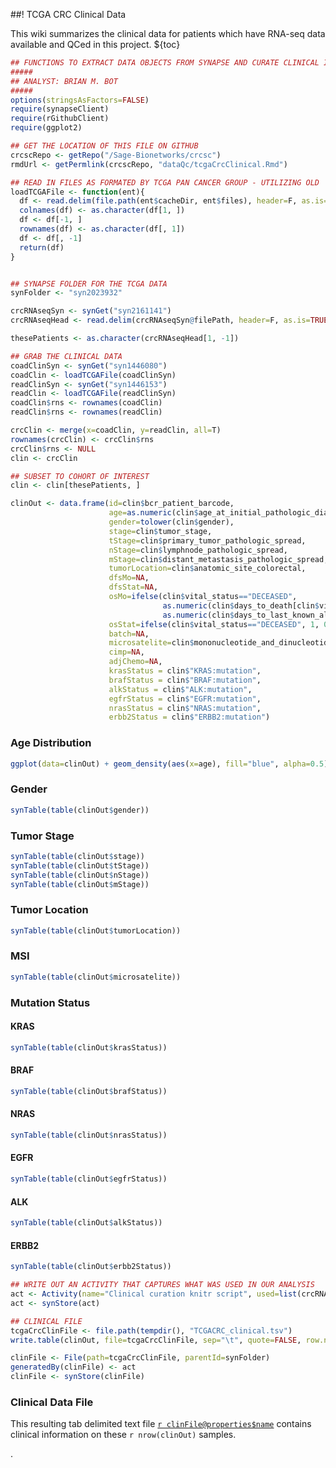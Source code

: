 ##! TCGA CRC Clinical Data

This wiki summarizes the clinical data for patients which have RNA-seq data available and QCed in this project.
${toc}
```r
## FUNCTIONS TO EXTRACT DATA OBJECTS FROM SYNAPSE AND CURATE CLINICAL INFO
#####
## ANALYST: BRIAN M. BOT
#####
options(stringsAsFactors=FALSE)
require(synapseClient)
require(rGithubClient)
require(ggplot2)

## GET THE LOCATION OF THIS FILE ON GITHUB
crcscRepo <- getRepo("/Sage-Bionetworks/crcsc")
rmdUrl <- getPermlink(crcscRepo, "dataQc/tcgaCrcClinical.Rmd")

## READ IN FILES AS FORMATED BY TCGA PAN CANCER GROUP - UTILIZING OLD 'DATA' OBJECTS INSTEAD OF FILES
loadTCGAFile <- function(ent){
  df <- read.delim(file.path(ent$cacheDir, ent$files), header=F, as.is=T, na.strings=c("", "NA", " "))
  colnames(df) <- as.character(df[1, ])
  df <- df[-1, ]
  rownames(df) <- as.character(df[, 1])
  df <- df[, -1]
  return(df)
}


## SYNAPSE FOLDER FOR THE TCGA DATA
synFolder <- "syn2023932"

crcRNAseqSyn <- synGet("syn2161141")
crcRNAseqHead <- read.delim(crcRNAseqSyn@filePath, header=F, as.is=TRUE, nrows=1)

thesePatients <- as.character(crcRNAseqHead[1, -1])

## GRAB THE CLINICAL DATA
coadClinSyn <- synGet("syn1446080")
coadClin <- loadTCGAFile(coadClinSyn)
readClinSyn <- synGet("syn1446153")
readClin <- loadTCGAFile(readClinSyn)
coadClin$rns <- rownames(coadClin)
readClin$rns <- rownames(readClin)

crcClin <- merge(x=coadClin, y=readClin, all=T)
rownames(crcClin) <- crcClin$rns
crcClin$rns <- NULL
clin <- crcClin

## SUBSET TO COHORT OF INTEREST
clin <- clin[thesePatients, ]

clinOut <- data.frame(id=clin$bcr_patient_barcode,
                      age=as.numeric(clin$age_at_initial_pathologic_diagnosis),
                      gender=tolower(clin$gender),
                      stage=clin$tumor_stage,
                      tStage=clin$primary_tumor_pathologic_spread,
                      nStage=clin$lymphnode_pathologic_spread,
                      mStage=clin$distant_metastasis_pathologic_spread,
                      tumorLocation=clin$anatomic_site_colorectal,
                      dfsMo=NA,
                      dfsStat=NA,
                      osMo=ifelse(clin$vital_status=="DECEASED",
                                  as.numeric(clin$days_to_death[clin$vital_status == "DECEASED"])*365/12,
                                  as.numeric(clin$days_to_last_known_alive[clin$vital_status != "DECEASED"])*365/12),
                      osStat=ifelse(clin$vital_status=="DECEASED", 1, 0),
                      batch=NA,
                      microsatelite=clin$mononucleotide_and_dinucleotide_marker_panel_analysis_status,
                      cimp=NA,
                      adjChemo=NA,
                      krasStatus = clin$"KRAS:mutation",
                      brafStatus = clin$"BRAF:mutation",
                      alkStatus = clin$"ALK:mutation",
                      egfrStatus = clin$"EGFR:mutation",
                      nrasStatus = clin$"NRAS:mutation",
                      erbb2Status = clin$"ERBB2:mutation")
```
### Age Distribution
```r
ggplot(data=clinOut) + geom_density(aes(x=age), fill="blue", alpha=0.5)
```
### Gender
```r
synTable(table(clinOut$gender))
```
### Tumor Stage
```r
synTable(table(clinOut$stage))
synTable(table(clinOut$tStage))
synTable(table(clinOut$nStage))
synTable(table(clinOut$mStage))
```
### Tumor Location
```r
synTable(table(clinOut$tumorLocation))
```
### MSI
```r
synTable(table(clinOut$microsatelite))
```
### Mutation Status
#### KRAS
```r
synTable(table(clinOut$krasStatus))
```
#### BRAF
```r
synTable(table(clinOut$brafStatus))
```
#### NRAS
```r
synTable(table(clinOut$nrasStatus))
```
#### EGFR
```r
synTable(table(clinOut$egfrStatus))
```
#### ALK
```r
synTable(table(clinOut$alkStatus))
```
#### ERBB2
```r
synTable(table(clinOut$erbb2Status))
```
```r
## WRITE OUT AN ACTIVITY THAT CAPTURES WHAT WAS USED IN OUR ANALYSIS
act <- Activity(name="Clinical curation knitr script", used=list(crcRNAseqSyn, readClinSyn, coadClinSyn, list(url=rmdUrl, name=basename(rmdUrl), wasExecuted=TRUE)))
act <- synStore(act)

## CLINICAL FILE
tcgaCrcClinFile <- file.path(tempdir(), "TCGACRC_clinical.tsv")
write.table(clinOut, file=tcgaCrcClinFile, sep="\t", quote=FALSE, row.names=FALSE)

clinFile <- File(path=tcgaCrcClinFile, parentId=synFolder)
generatedBy(clinFile) <- act
clinFile <- synStore(clinFile)
```
### Clinical Data File
This resulting tab delimited text file [`r clinFile@properties$name`](#!Synapse:`r clinFile@properties$id`) contains clinical information on these `r nrow(clinOut)` samples.


.